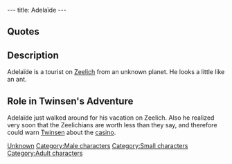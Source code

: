 ---
title: Adelaïde
---

{{Character|
Name=Adelaïde|
Image=DVADELAI.JPG|
Race=Unknown|
Gender=Male|
Size=Small|
Age=Adult}}

==Quotes==
{{Quote|
Quote=This is a well organized planet: soldiers everywhere, law and order, discipline, clean treets.|
Character=Adelaïde}}
{{Quote|
Quote=I shouldn't never have watched that commercial for Zeelich, it's so fake. The changing of the guard was lousy, we never even got to see the emperor, and that casino, it's a tourist clip-joint..."Have trust in our friendship..." Hah! Who are they trying to kidding!|
Character=Adelaïde}}
{{Quote|
Quote=I hope my shuttle will be here soon, I can't wait to get back home.|
Character=Adelaïde}}

==Description==

Adelaïde is a tourist on [[Zeelich]] from an unknown planet. He looks a little like an ant.

==Role in Twinsen's Adventure==
Adelaïde just walked around for his vacation on Zeelich. Also he realized very soon that the Zeelichians are worth less than they say, and therefore could warn [[Twinsen]] about the [[casino]].

[[Category:Character of unknown race|Unknown]]
[[Category:Male characters]]
[[Category:Small characters]]
[[Category:Adult characters]]